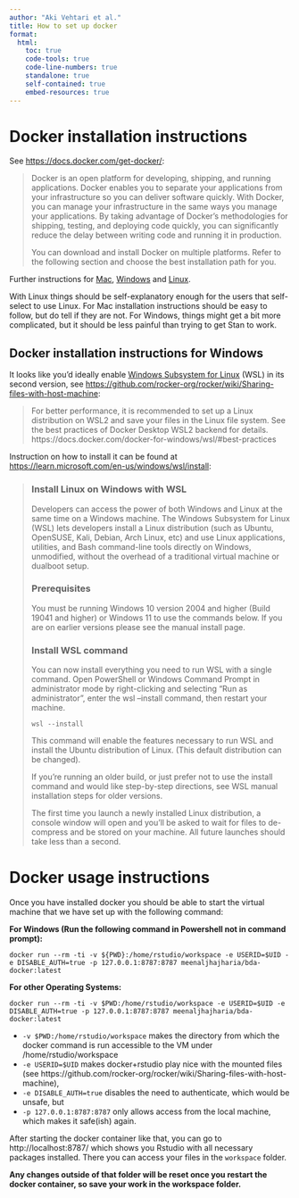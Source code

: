 ```yaml
---
author: "Aki Vehtari et al."
title: How to set up docker
format: 
  html:
    toc: true
    code-tools: true
    code-line-numbers: true
    standalone: true
    self-contained: true
    embed-resources: true  
---
```


# Docker installation instructions

See [https://docs.docker.com/get-docker/](https://docs.docker.com/get-docker/):

> Docker is an open platform for developing, shipping, and running applications. Docker enables you to separate your applications from your infrastructure so you can deliver software quickly. With Docker, you can manage your infrastructure in the same ways you manage your applications. By taking advantage of Docker’s methodologies for shipping, testing, and deploying code quickly, you can significantly reduce the delay between writing code and running it in production.
>
> You can download and install Docker on multiple platforms. Refer to the following section and choose the best installation path for you.

Further instructions for [Mac](https://docs.docker.com/desktop/install/mac-install/), [Windows](https://docs.docker.com/desktop/install/windows-install/) and [Linux](https://docs.docker.com/desktop/install/linux-install/).

With Linux things should be self-explanatory enough for the users that self-select to use Linux. For Mac installation instructions should be easy to follow, but do tell if they are not. For Windows, things might get a bit more complicated, but it should be less painful than trying to get Stan to work.

## Docker installation instructions for Windows

It looks like you'd ideally enable [Windows Subsystem for Linux](https://en.wikipedia.org/wiki/Windows_Subsystem_for_Linux) (WSL) in its second version, see [https://github.com/rocker-org/rocker/wiki/Sharing-files-with-host-machine](https://github.com/rocker-org/rocker/wiki/Sharing-files-with-host-machine):

> For better performance, it is recommended to set up a Linux distribution on WSL2 and save your files in the Linux file system.
See the best practices of Docker Desktop WSL2 backend for details. https://docs.docker.com/docker-for-windows/wsl/#best-practices

Instruction on how to install it can be found at [https://learn.microsoft.com/en-us/windows/wsl/install](https://learn.microsoft.com/en-us/windows/wsl/install):

> ### Install Linux on Windows with WSL
> Developers can access the power of both Windows and Linux at the same time on a Windows machine. The Windows Subsystem for Linux (WSL) lets developers install a Linux distribution (such as Ubuntu, OpenSUSE, Kali, Debian, Arch Linux, etc) and use Linux applications, utilities, and Bash command-line tools directly on Windows, unmodified, without the overhead of a traditional virtual machine or dualboot setup.
>
> ### Prerequisites
> You must be running Windows 10 version 2004 and higher (Build 19041 and higher) or Windows 11 to use the commands below. If you are on earlier versions please see the manual install page.
>
> ### Install WSL command
> You can now install everything you need to run WSL with a single command. Open PowerShell or Windows Command Prompt in administrator mode by right-clicking and selecting "Run as administrator", enter the wsl --install command, then restart your machine.
>
>
> ```
> wsl --install
> ```
> This command will enable the features necessary to run WSL and install the Ubuntu distribution of Linux. (This default distribution can be changed).
>
> If you're running an older build, or just prefer not to use the install command and would like step-by-step directions, see WSL manual installation steps for older versions.
>
> The first time you launch a newly installed Linux distribution, a console window will open and you'll be asked to wait for files to de-compress and be stored on your machine. All future launches should take less than a second.


# Docker usage instructions

Once you have installed docker you should be able to start the virtual machine that we have set up with the following command:

**For Windows (Run the following command in Powershell not in command prompt):**

```
docker run --rm -ti -v ${PWD}:/home/rstudio/workspace -e USERID=$UID -e DISABLE_AUTH=true -p 127.0.0.1:8787:8787 meenaljhajharia/bda-docker:latest
```

**For other Operating Systems:**

```
docker run --rm -ti -v $PWD:/home/rstudio/workspace -e USERID=$UID -e DISABLE_AUTH=true -p 127.0.0.1:8787:8787 meenaljhajharia/bda-docker:latest
```

- `-v $PWD:/home/rstudio/workspace` makes the directory from which the docker command is run accessible to the VM under /home/rstudio/workspace
- `-e USERID=$UID` makes docker+rstudio play nice with the mounted files (see https://github.com/rocker-org/rocker/wiki/Sharing-files-with-host-machine),
- `-e DISABLE_AUTH=true` disables the need to authenticate, which would be unsafe, but
- `-p 127.0.0.1:8787:8787` only allows access from the local machine, which makes it safe(ish) again.

After starting the docker container like that, you can go to http://localhost:8787/ which shows you Rstudio with all necessary packages installed. There you can access your files in the `workspace` folder. 

**Any changes outside of that folder will be reset once you restart the docker container, so save your work in the workspace folder.**
